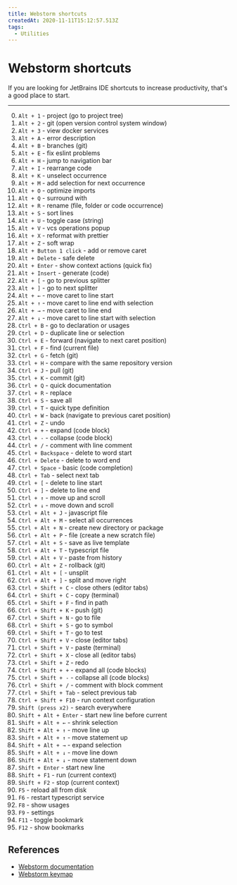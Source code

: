 ```yaml
---
title: Webstorm shortcuts
createdAt: 2020-11-11T15:12:57.513Z
tags:
  - Utilities
---
```


# Webstorm shortcuts

If you are looking for JetBrains IDE shortcuts to increase productivity, that's a good place to start.

---

0. `Alt + 1` - project (go to project tree)
0. `Alt + 2` - git (open version control system window)
0. `Alt + 3` - view docker services
0. `Alt + A` - error description
0. `Alt + B` - branches (git)
0. `Alt + E` - fix eslint problems
0. `Alt + H` - jump to navigation bar
0. `Alt + I` - rearrange code
0. `Alt + K` - unselect occurrence
0. `Alt + M` - add selection for next occurrence
0. `Alt + O` - optimize imports
0. `Alt + Q` - surround with
0. `Alt + R` - rename (file, folder or code occurrence)
0. `Alt + S` - sort lines
0. `Alt + U` - toggle case (string)
0. `Alt + V` - vcs operations popup
0. `Alt + X` - reformat with prettier
0. `Alt + Z` - soft wrap
0. `Alt + Button 1 click` - add or remove caret
0. `Alt + Delete` - safe delete
0. `Alt + Enter` - show context actions (quick fix)
0. `Alt + Insert` - generate (code)
0. `Alt + [` - go to previous splitter
0. `Alt + ]` - go to next splitter
0. `Alt + ←` - move caret to line start
0. `Alt + ↑` - move caret to line end with selection
0. `Alt + →` - move caret to line end
0. `Alt + ↓` - move caret to line start with selection
0. `Ctrl + B` - go to declaration or usages
0. `Ctrl + D` - duplicate line or selection
0. `Ctrl + E` - forward (navigate to next caret position)
0. `Ctrl + F` - find (current file)
0. `Ctrl + G` - fetch (git)
0. `Ctrl + H` - compare with the same repository version
0. `Ctrl + J` - pull (git)
0. `Ctrl + K` - commit (git)
0. `Ctrl + Q` - quick documentation
0. `Ctrl + R` - replace
0. `Ctrl + S` - save all
0. `Ctrl + T` - quick type definition
0. `Ctrl + W` - back (navigate to previous caret position)
0. `Ctrl + Z` - undo
0. `Ctrl + +` - expand (code block)
0. `Ctrl + -` - collapse (code block)
0. `Ctrl + /` - comment with line comment
0. `Ctrl + Backspace` - delete to word start
0. `Ctrl + Delete` - delete to word end
0. `Ctrl + Space` - basic (code completion)
0. `Ctrl + Tab` - select next tab
0. `Ctrl + [` - delete to line start
0. `Ctrl + ]` - delete to line end
0. `Ctrl + ↑` - move up and scroll
0. `Ctrl + ↓` - move down and scroll
0. `Ctrl + Alt + J` - javascript file
0. `Ctrl + Alt + M` - select all occurrences
0. `Ctrl + Alt + N` - create new directory or package
0. `Ctrl + Alt + P` - file (create a new scratch file)
0. `Ctrl + Alt + S` - save as live template
0. `Ctrl + Alt + T` - typescript file
0. `Ctrl + Alt + V` - paste from history
0. `Ctrl + Alt + Z` - rollback (git)
0. `Ctrl + Alt + [` - unsplit
0. `Ctrl + Alt + ]` - split and move right
0. `Ctrl + Shift + C` - close others (editor tabs)
0. `Ctrl + Shift + C` - copy (terminal)
0. `Ctrl + Shift + F` - find in path
0. `Ctrl + Shift + K` - push (git)
0. `Ctrl + Shift + N` - go to file
0. `Ctrl + Shift + S` - go to symbol
0. `Ctrl + Shift + T` - go to test
0. `Ctrl + Shift + V` - close (editor tabs)
0. `Ctrl + Shift + V` - paste (terminal)
0. `Ctrl + Shift + X` - close all (editor tabs)
0. `Ctrl + Shift + Z` - redo
0. `Ctrl + Shift + +` - expand all (code blocks)
0. `Ctrl + Shift + -` - collapse all (code blocks)
0. `Ctrl + Shift + /` - comment with block comment
0. `Ctrl + Shift + Tab` - select previous tab
0. `Ctrl + Shift + F10` - run context configuration
0. `Shift (press x2)` - search everywhere
0. `Shift + Alt + Enter` - start new line before current
0. `Shift + Alt + ←` - shrink selection
0. `Shift + Alt + ↑` - move line up
0. `Shift + Alt + ↑` - move statement up
0. `Shift + Alt + →` - expand selection
0. `Shift + Alt + ↓` - move line down
0. `Shift + Alt + ↓` - move statement down
0. `Shift + Enter` - start new line
0. `Shift + F1` - run (current context)
0. `Shift + F2` - stop (current context)
0. `F5` - reload all from disk
0. `F6` - restart typescript service
0. `F8` - show usages
0. `F9` - settings
0. `F11` - toggle bookmark
0. `F12` - show bookmarks

## References

- [Webstorm documentation](https://www.jetbrains.com/help/webstorm/meet-webstorm.html)
- [Webstorm keymap](https://resources.jetbrains.com/storage/products/webstorm/docs/WebStorm_ReferenceCard.pdf)
